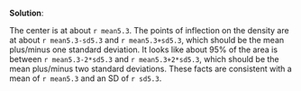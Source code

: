 
\color{blue}

**Solution**:

The center is at about `r mean5.3`. The points of inflection on the density are at about `r mean5.3-sd5.3` and `r mean5.3+sd5.3`, which should be the mean plus/minus one standard deviation. It looks like about 95% of the area is between `r mean5.3-2*sd5.3` and `r mean5.3+2*sd5.3`, which should be the mean plus/minus two standard deviations. These facts are consistent with a mean of `r mean5.3` and an SD of `r sd5.3`.

\color{black}




